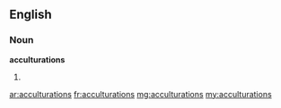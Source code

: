 ==English==

===Noun===
'''acculturations'''

# {{plural of|[[acculturation]]}}

[[ar:acculturations]]
[[fr:acculturations]]
[[mg:acculturations]]
[[my:acculturations]]